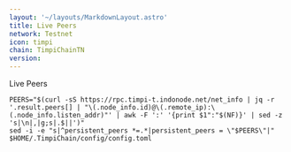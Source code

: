 ```yaml
---
layout: '~/layouts/MarkdownLayout.astro'
title: Live Peers
network: Testnet
icon: timpi
chain: TimpiChainTN
version: 
---
```

Live Peers 

```
PEERS="$(curl -sS https://rpc.timpi-t.indonode.net/net_info | jq -r '.result.peers[] | "\(.node_info.id)@\(.remote_ip):\(.node_info.listen_addr)"' | awk -F ':' '{print $1":"$(NF)}' | sed -z 's|\n|,|g;s|.$||')"
sed -i -e "s|^persistent_peers *=.*|persistent_peers = \"$PEERS\"|" $HOME/.TimpiChain/config/config.toml
```